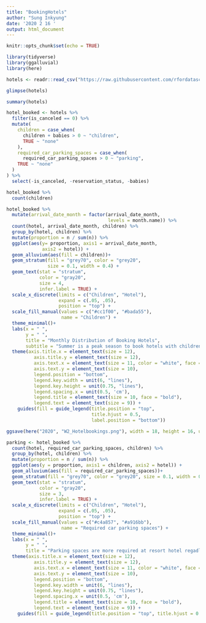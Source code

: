 ```yaml
---
title: "BookingHotels"
author: "Sung Inkyung"
date: '2020 2 16 '
output: html_document
---
```


```r
knitr::opts_chunk$set(echo = TRUE)
```

```r
library(tidyverse)
library(ggalluvial)
library(here)
```


```r
hotels <- readr::read_csv("https://raw.githubusercontent.com/rfordatascience/tidytuesday/master/data/2020/2020-02-11/hotels.csv")

glimpse(hotels)

summary(hotels)
```


```r
hotel_booked <- hotels %>% 
  filter(is_canceled == 0) %>% 
  mutate(
    children = case_when(
      children + babies > 0 ~ "children",
      TRUE ~ "none"
    ),
    required_car_parking_spaces = case_when(
      required_car_parking_spaces > 0 ~ "parking",
    TRUE ~ "none"
  )
) %>% 
  select(-is_canceled, -reservation_status, -babies)

hotel_booked %>% 
  count(children)
```

```r
hotel_booked %>% 
  mutate(arrival_date_month = factor(arrival_date_month,
                                     levels = month.name)) %>% 
  count(hotel, arrival_date_month, children) %>% 
  group_by(hotel, children) %>% 
  mutate(proportion = n / sum(n)) %>% 
  ggplot(aes(y= proportion, axis1 = arrival_date_month, 
             axis2 = hotel)) +
  geom_alluvium(aes(fill = children))+
  geom_stratum(fill = "grey70", color = "grey20", 
               size = 0.1, width = 0.4) +
  geom_text(stat = "stratum",
            color = "gray20",
            size = 4,
            infer.label = TRUE) +
  scale_x_discrete(limits = c("Children", "Hotel"),
                   expand = c(.05, .05),
                   position = "top") +
  scale_fill_manual(values = c("#cc1f00", "#bada55"),
                    name = "Children") +
  theme_minimal()+
  labs(x = " ",
       y = " ",
       title = "Monthly Distribution of Booking Hotels",
       subtitle = "Summer is a peak season to book hotels with children") +
  theme(axis.title.x = element_text(size = 12),
          axis.title.y = element_text(size = 12),
          axis.text.x = element_text(size = 11, color = "white", face = "bold"),
          axis.text.y = element_text(size = 10),
          legend.position = "bottom",
          legend.key.width = unit(6, "lines"),
          legend.key.height = unit(0.75, "lines"),
          legend.spacing.x = unit(0.5, 'cm'),
          legend.title = element_text(size = 10, face = "bold"),
          legend.text = element_text(size = 9)) +
    guides(fill = guide_legend(title.position = "top",
                               title.hjust = 0.5, 
                               label.position = "bottom"))

ggsave(here("2020", "W2_Hotelbookings.png"), width = 18, height = 16, units = "cm")

```

```r
parking <- hotel_booked %>% 
  count(hotel, required_car_parking_spaces, children) %>% 
  group_by(hotel, children) %>% 
  mutate(proportion = n / sum(n)) %>% 
  ggplot(aes(y = proportion, axis1 = children, axis2 = hotel)) +
  geom_alluvium(aes(fill = required_car_parking_spaces))+
  geom_stratum(fill = "grey70", color = "grey20", size = 0.1, width = 0.4) +
  geom_text(stat = "stratum",
            color = "gray20",
            size = 3,
            infer.label = TRUE) +
  scale_x_discrete(limits = c("Children", "Hotel"),
                   expand = c(.05, .05),
                   position = "top") +
  scale_fill_manual(values = c("#c4a857", "#a916bb"),
                    name = "Required car parking spaces") +
  theme_minimal()+
  labs(x = " ",
       y = " ",
       title = "Parking spaces are more required at resort hotel regadless of accompanying children") +
  theme(axis.title.x = element_text(size = 12),
          axis.title.y = element_text(size = 12),
          axis.text.x = element_text(size = 11, color = "white", face = "bold"),
          axis.text.y = element_text(size = 10),
          legend.position = "bottom",
          legend.key.width = unit(6, "lines"),
          legend.key.height = unit(0.75, "lines"),
          legend.spacing.x = unit(0.5, 'cm'),
          legend.title = element_text(size = 10, face = "bold"),
          legend.text = element_text(size = 9)) +
    guides(fill = guide_legend(title.position = "top", title.hjust = 0.5, label.position = "bottom"))

```

